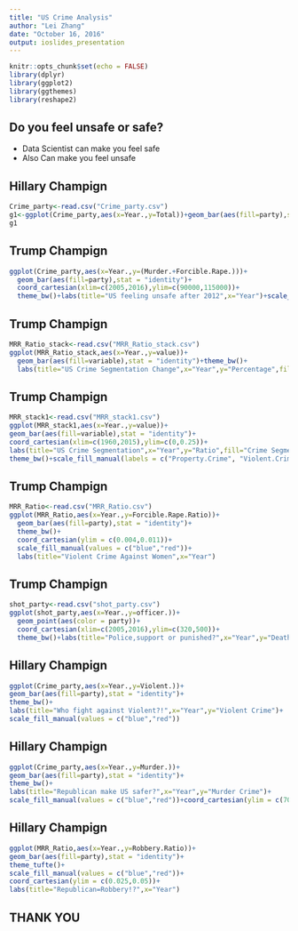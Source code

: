 ---
title: "US Crime Analysis"
author: "Lei Zhang"
date: "October 16, 2016"
output: ioslides_presentation
---

```{r setup, include=FALSE}
knitr::opts_chunk$set(echo = FALSE)
library(dplyr)
library(ggplot2)
library(ggthemes)
library(reshape2)
```



## Do you feel unsafe or safe?
- Data Scientist can make you feel safe
- Also Can make you feel unsafe

## Hillary Champign
```{r,echo=FALSE}
Crime_party<-read.csv("Crime_party.csv")
g1<-ggplot(Crime_party,aes(x=Year.,y=Total))+geom_bar(aes(fill=party),stat = "identity")+theme_bw()+labs(title="Safest Time since 1992",x="Year",y="Total Crime")+scale_fill_manual(values = c("blue","red"))+coord_cartesian(ylim = c(3000000,16000000))
g1
```

## Trump Champign
```{r,echo=FALSE}
ggplot(Crime_party,aes(x=Year.,y=(Murder.+Forcible.Rape.)))+
  geom_bar(aes(fill=party),stat = "identity")+
  coord_cartesian(xlim=c(2005,2016),ylim=c(90000,115000))+
  theme_bw()+labs(title="US feeling unsafe after 2012",x="Year")+scale_fill_manual(values = c("blue","red"))
```

## Trump Champign
```{r,echo=FALSE}
MRR_Ratio_stack<-read.csv("MRR_Ratio_stack.csv")
ggplot(MRR_Ratio_stack,aes(x=Year.,y=value))+
  geom_bar(aes(fill=variable),stat = "identity")+theme_bw()+
  labs(title="US Crime Segmentation Change",x="Year",y="Percentage",fill="Crime Segmentation")
```

## Trump Champign
```{r,echo=FALSE}
MRR_stack1<-read.csv("MRR_stack1.csv")
ggplot(MRR_stack1,aes(x=Year.,y=value))+
geom_bar(aes(fill=variable),stat = "identity")+
coord_cartesian(xlim=c(1960,2015),ylim=c(0,0.25))+
labs(title="US Crime Segmentation",x="Year",y="Ratio",fill="Crime Segmentation")+
theme_bw()+scale_fill_manual(labels = c("Property.Crime", "Violent.Crime"), values = c("green", "red"))
```

## Trump Champign
```{r,echo=FALSE}
MRR_Ratio<-read.csv("MRR_Ratio.csv")
ggplot(MRR_Ratio,aes(x=Year.,y=Forcible.Rape.Ratio))+
  geom_bar(aes(fill=party),stat = "identity")+
  theme_bw()+
  coord_cartesian(ylim = c(0.004,0.011))+
  scale_fill_manual(values = c("blue","red"))+
  labs(title="Violent Crime Against Women",x="Year")
```

## Trump Champign
```{r,echo=FALSE}
shot_party<-read.csv("shot_party.csv")
ggplot(shot_party,aes(x=Year.,y=officer.))+
  geom_point(aes(color = party))+
  coord_cartesian(xlim=c(2005,2016),ylim=c(320,500))+
  theme_bw()+labs(title="Police,support or punished?",x="Year",y="Death by Law Enforcement Officer")+scale_color_manual(values = c("blue","red"))
```

## Hillary Champign
```{r,echo=FALSE}
ggplot(Crime_party,aes(x=Year.,y=Violent.))+
geom_bar(aes(fill=party),stat = "identity")+
theme_bw()+
labs(title="Who fight against Violent?!",x="Year",y="Violent Crime")+
scale_fill_manual(values = c("blue","red"))
```

## Hillary Champign
```{r,echo=FALSE}
ggplot(Crime_party,aes(x=Year.,y=Murder.))+
geom_bar(aes(fill=party),stat = "identity")+
theme_bw()+
labs(title="Republican make US safer?",x="Year",y="Murder Crime")+
scale_fill_manual(values = c("blue","red"))+coord_cartesian(ylim = c(7000,27000))
```

## Hillary Champign
```{r,echo=FALSE}
ggplot(MRR_Ratio,aes(x=Year.,y=Robbery.Ratio))+
geom_bar(aes(fill=party),stat = "identity")+
theme_tufte()+
scale_fill_manual(values = c("blue","red"))+
coord_cartesian(ylim = c(0.025,0.05))+
labs(title="Republican=Robbery!?",x="Year")
```

## THANK YOU